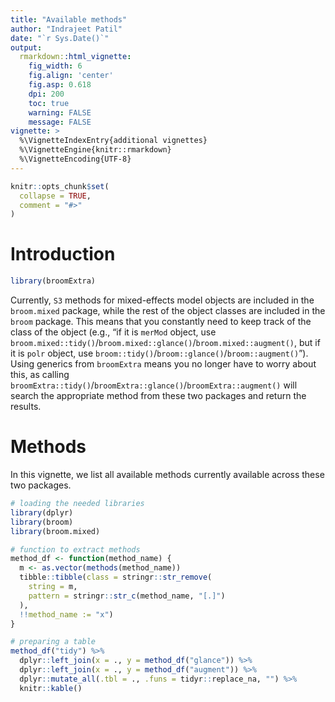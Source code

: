 ```yaml
---
title: "Available methods"
author: "Indrajeet Patil"
date: "`r Sys.Date()`"
output:
  rmarkdown::html_vignette:
    fig_width: 6
    fig.align: 'center'
    fig.asp: 0.618
    dpi: 200
    toc: true
    warning: FALSE
    message: FALSE
vignette: >
  %\VignetteIndexEntry{additional vignettes}
  %\VignetteEngine{knitr::rmarkdown}
  %\VignetteEncoding{UTF-8}
---
```


```r
knitr::opts_chunk$set(
  collapse = TRUE,
  comment = "#>"
)
```

# Introduction

```r
library(broomExtra)
```

Currently, `S3` methods for mixed-effects model objects are included in the
`broom.mixed` package, while the rest of the object classes are included in the
`broom` package. This means that you constantly need to keep track of the class
of the object (e.g., "if it is `merMod` object, use
`broom.mixed::tidy()`/`broom.mixed::glance()`/`broom.mixed::augment()`, but if
it is `polr` object, use `broom::tidy()`/`broom::glance()`/`broom::augment()`").
Using generics from `broomExtra` means you no longer have to worry about this,
as calling `broomExtra::tidy()`/`broomExtra::glance()`/`broomExtra::augment()`
will search the appropriate method from these two packages and return the
results.

# Methods

In this vignette, we list all available methods currently available across these
two packages.

```r
# loading the needed libraries
library(dplyr)
library(broom)
library(broom.mixed)

# function to extract methods
method_df <- function(method_name) {
  m <- as.vector(methods(method_name))
  tibble::tibble(class = stringr::str_remove(
    string = m,
    pattern = stringr::str_c(method_name, "[.]")
  ),
  !!method_name := "x")
}

# preparing a table
method_df("tidy") %>%
  dplyr::left_join(x = ., y = method_df("glance")) %>%
  dplyr::left_join(x = ., y = method_df("augment")) %>%
  dplyr::mutate_all(.tbl = ., .funs = tidyr::replace_na, "") %>%
  knitr::kable()
```

